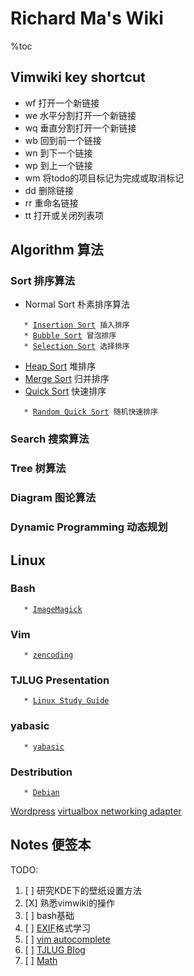 =Richard Ma's Wiki=
%toc

==Vimwiki key shortcut==
* <Leader>wf 打开一个新链接
* <Leader>we 水平分割打开一个新链接
* <Leader>wq 垂直分割打开一个新链接
* <Leader>wb 回到前一个链接
* <Leader>wn 到下一个链接
* <Leader>wp 到上一个链接
* <Leader>wm 将todo的项目标记为完成或取消标记
* <Leader>dd 删除链接
* <Leader>rr 重命名链接
* <Leader>tt 打开或关闭列表项

==Algorithm 算法==
===Sort 排序算法===
* Normal Sort 朴素排序算法
    * [[Insertion Sort]] 插入排序
    * [[Bubble Sort]] 冒泡排序
    * [[Selection Sort]] 选择排序
* [[Heap Sort]] 堆排序
* [[Merge Sort]] 归并排序
* [[Quick Sort]] 快速排序
    * [[Random Quick Sort]] 随机快速排序
===Search 搜索算法===
===Tree 树算法===
===Diagram 图论算法===
===Dynamic Programming 动态规划===

==Linux==
===Bash===
    * [[ImageMagick]]
===Vim===
    * [[zencoding]]
===TJLUG Presentation===
    * [[Linux Study Guide]]
===yabasic===
    * [[yabasic]]
===Destribution===
    * [[Debian]]

[[Wordpress]]
[[virtualbox networking adapter]]

==Notes 便签本==
TODO:
# [ ] 研究KDE下的壁纸设置方法
# [X] 熟悉vimwiki的操作
# [ ] bash基础
# [ ] [[EXIF]]格式学习
# [ ] [[vim autocomplete]]
# [ ] [[TJLUG Blog]]
# [ ] [[Math]]
